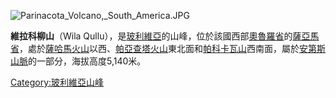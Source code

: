 [[Image:Parinacota_Volcano,_South_America.JPG|right]]
{{coord|18|06|46|S|69|05|17|W|display=title|type:mountain}}

'''維拉科柳山'''（Wila Qullu），是[[玻利維亞|玻利維亞]]的山峰，位於該國西部[[奧魯羅省|奧魯羅省]]的[[薩亞馬省|薩亞馬省]]，處於[[薩哈馬火山|薩哈馬火山]]以西、[[帕亞查塔火山|帕亞查塔火山]]東北面和[[帕科卡瓦山_(薩亞馬省)|帕科卡瓦山]]西南面，屬於[[安第斯山脈|安第斯山脈]]的一部分，海拔高度5,140米。

{{Bolivia-geo-stub}}
[[Category:玻利維亞山峰|Category:玻利維亞山峰]]